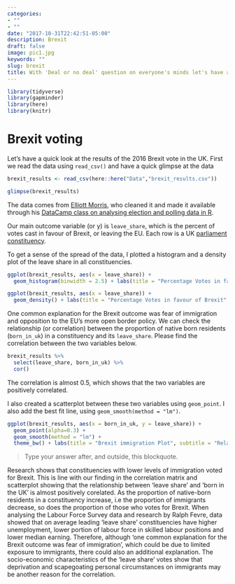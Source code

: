 ```yaml
---
categories:
- ""
- ""
date: "2017-10-31T22:42:51-05:00"
description: Brexit
draft: false
image: pic1.jpg
keywords: ""
slug: brexit
title: With 'Deal or no deal' question on everyone's minds let's have a look at the 2016 voting data
---
```



```r
library(tidyverse)  
library(gapminder)  
library(here)
library(knitr)
```

# Brexit voting

Let's have a quick look at the results of the 2016 Brexit vote in the UK. First we read the data using `read_csv()` and have a quick glimpse at the data

```r
brexit_results <- read_csv(here::here("Data","brexit_results.csv"))

glimpse(brexit_results)
```
The data comes from [Elliott Morris](https://www.thecrosstab.com/), who cleaned it and made it available through his [DataCamp class on analysing election and polling data in R](https://www.datacamp.com/courses/analyzing-election-and-polling-data-in-r).

Our main outcome variable (or y) is `leave_share`, which is the percent of votes cast in favour of Brexit, or leaving the EU. Each row is a UK [parliament constituency](https://en.wikipedia.org/wiki/United_Kingdom_Parliament_constituencies). 

To get a sense of the spread of the data, I plotted a histogram and a density plot of the leave share in all constituencies.

```r
ggplot(brexit_results, aes(x = leave_share)) +
  geom_histogram(binwidth = 2.5) + labs(title = "Percentage Votes in favour of Brexit", subtitle= "Leave Share in all Constituencies", x = "Leave Share", y = "UK Parliament Constituency")

ggplot(brexit_results, aes(x = leave_share)) +
  geom_density() + labs(title = "Percentage Votes in favour of Brexit", subtitle= "Leave Share in all Constituencies", x = "Leave Share", y = "UK Parliament Constituency")


```

One common explanation for the Brexit outcome was fear of immigration and opposition to the EU's more open border policy. We can check the relationship (or correlation) between the proportion of native born residents (`born_in_uk`) in a constituency and its `leave_share`. Please find the correlation between the two variables below.

```r
brexit_results %>% 
  select(leave_share, born_in_uk) %>% 
  cor()
```

The correlation is almost 0.5, which shows that the two variables are positively correlated. 

I also created a scatterplot between these two variables using `geom_point`. I also add the best fit line, using  `geom_smooth(method = "lm")`. 

```r
ggplot(brexit_results, aes(x = born_in_uk, y = leave_share)) +
  geom_point(alpha=0.3) +
  geom_smooth(method = "lm") +
  theme_bw() + labs(title = "Brexit immigration Plot", subtitle = "Relationship between those born in the UK and leave share " , x = "Born in the UK", y = "Leave Share")
```

> Type your answer after, and outside, this blockquote.

Research shows that constituencies with lower levels of immigration voted for Brexit. This is line with our finding in the correlation matrix and scatterplot showing that the relationship between ‘leave share’ and ‘born in the UK’ is almost positively corelated. As the proportion of native-born residents in a constituency increase, i.e the proportion of immigrants decrease, so does the proportion of those who votes for Brexit. When analysing the Labour Force Survey data and research by Ralph Fevre, data showed that on average leading ‘leave share’ constituencies have higher unemployment, lower portion of labour force in skilled labour positions and lower median earning. Therefore, although ‘one common explanation for the Brexit outcome was fear of immigration’, which could be due to limited exposure to immigrants, there could also an additional explanation. The socio-economic characteristics of the ‘leave share’ votes show that deprivation and scapegoating personal circumstances on immigrants may be another reason for the correlation.

